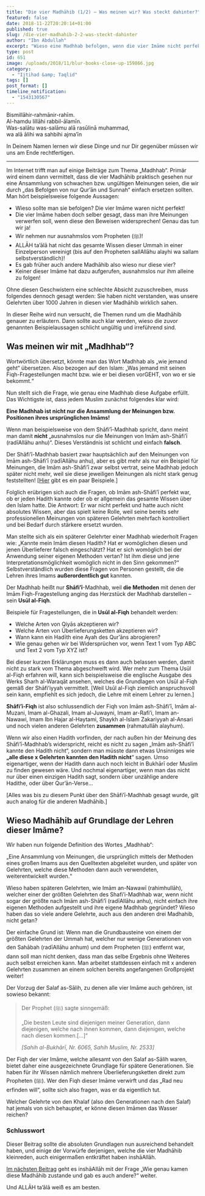 ```yaml
---
title: "Die vier Madhāhib (1/2) – Was meinen wir? Was steckt dahinter?"
featured: false
date: 2018-11-22T20:20:14+01:00
published: true
slug: /die-vier-madhahib-2-2-was-steckt-dahinter
author: "Ibn Abdullah"
excerpt: "Wieso eine Madhhab befolgen, wenn die vier Imāme nicht perfekt waren? Wieso nicht einfach eine neue Madhhab beginnen?"
type: post
id: 651
image: /uploads/2018/11/blur-books-close-up-159866.jpg
category:
  - "Ijtihad &amp; Taqlid"
tags: []
post_format: []
timeline_notification:
  - "1543130567"
---
```


Bismillāhir-rahmānir-rahīm.  
Al-hamdu lillāhi rabbil-ālamīn.  
Was-salātu was-salāmu alā rasūlinā muhammad,  
wa alā ālihi wa sahbihi ajma’īn

In Deinem Namen lernen wir diese Dinge und nur Dir gegenüber müssen wir uns am Ende rechtfertigen.

---

Im Internet trifft man auf einige Beiträge zum Thema „Madhhab“. Primär wird einem dann vermittelt, dass die vier Madhāhib praktisch gesehen nur eine Ansammlung von schwachen bzw. ungültigen Meinungen seien, die wir durch „das Befolgen von nur Qur’ān und Sunnah“ einfach ersetzen sollten. Man hört beispielsweise folgende Aussagen:

- Wieso sollte man sie befolgen? Die vier Imāme waren nicht perfekt!
- Die vier Imāme haben doch selber gesagt, dass man ihre Meinungen verwerfen soll, wenn diese den Beweisen widersprechen! Genau das tun wir ja!
- Wir nehmen nur ausnahmslos vom Propheten (ﷺ)!
- ALLĀH ta’ālā hat nicht das gesamte Wissen dieser Ummah in einer Einzelperson vereinigt (bis auf den Propheten sallAllāhu alayhi wa sallam selbstverständlich)!
- Es gab früher auch andere Madhāhib also wieso nur diese vier?
- Keiner dieser Imāme hat dazu aufgerufen, ausnahmslos nur ihm alleine zu folgen!

Ohne diesen Geschwistern eine schlechte Absicht zuzuschreiben, muss folgendes dennoch gesagt werden: Sie haben nicht verstanden, was unsere Gelehrten über 1000 Jahren in diesen vier Madhāhib wirklich sahen.

In dieser Reihe wird nun versucht, die Themen rund um die Madhāhib genauer zu erläutern. Dann sollte auch klar werden, wieso die zuvor genannten Beispielaussagen schlicht ungültig und irreführend sind.

## Was meinen wir mit „Madhhab“?

Wortwörtlich übersetzt, könnte man das Wort Madhhab als „wie jemand geht“ übersetzen. Also bezogen auf den Islam: „Was jemand mit seinen Fiqh-Fragestellungen macht bzw. wie er bei diesen vorGEHT, von wo er sie bekommt.“

Nun stellt sich die Frage, wie genau eine Madhhab diese Aufgabe erfüllt. Das Wichtigste ist, dass jedem Muslim zunächst folgendes klar wird:

**Eine Madhhab ist nicht nur die Ansammlung der Meinungen bzw. Positionen ihres ursprünglichen Imāms!**

Wenn man beispielsweise von dem Shāfi’ī-Madhhab spricht, dann meint man damit **nicht** „ausnahmslos nur die Meinungen von Imām ash-Shāfi’ī (radīAllāhu anhu)“. Dieses Verständnis ist schlicht und einfach **falsch**.

Der Shāfi’ī-Madhhab basiert zwar hauptsächlich auf den Meinungen von Imām ash-Shāfi’ī (radīAllāhu anhu), aber es gibt mehr als nur ein Beispiel für Meinungen, die Imām ash-Shāfi’ī zwar selbst vertrat, seine Madhhab jedoch später nicht mehr, weil sie diese jeweiligen Meinungen als nicht stark genug feststellten! \[[Hier](https://shafiimadhhab.wordpress.com/2018/10/13/qawl-qadim-und-qawl-jadid/) gibt es ein paar Beispiele.\]

Folglich erübrigen sich auch die Fragen, ob Imām ash-Shāfi’ī perfekt war, ob er jeden Hadith kannte oder ob er allgemein das gesamte Wissen über den Islam hatte. Die Antwort: Er war nicht perfekt und hatte auch nicht absolutes Wissen, aber das spielt keine Rolle, weil seine bereits sehr professionellen Meinungen von späteren Gelehrten mehrfach kontrolliert und bei Bedarf durch stärkere ersetzt wurden.

Man stellte sich als ein späterer Gelehrter einer Madhhab wiederholt Fragen wie: „Kannte mein Imām diesen Hadith? Hat er womöglichen diesen und jenen Überlieferer falsch eingeschätzt? Hat er sich womöglich bei der Anwendung seiner eigenen Methoden vertan? Ist ihm diese und jene Interpretationsmöglichkeit womöglich nicht in den Sinn gekommen?“ Selbstverständlich wurden diese Fragen von Personen gestellt, die die Lehren ihres Imams **außerordentlich gut** kannten.

Der Madhhab heißt nur **Shāfi’ī**-Madhhab, weil **die Methoden** mit denen der Imām Fiqh-Fragestellung anging das Herzstück der Madhhab darstellen – sein **Usūl al-Fiqh**.

Beispiele für Fragestellungen, die in **Usūl al-Fiqh** behandelt werden:

- Welche Arten von Qiyās akzeptieren wir?
- Welche Arten von Überlieferungsketten akzeptieren wir?
- Wann kann ein Hadīth eine Ayah des Qur’āns abrogieren?
- Wie genau gehen wir bei Widersprüchen vor, wenn Text 1 vom Typ ABC und Text 2 vom Typ XYZ ist?

Bei dieser kurzen Erklärungen muss es dann auch belassen werden, damit nicht zu stark vom Thema abgeschweift wird. Wer mehr zum Thema Usūl al-Fiqh erfahren will, kann sich beispielsweise die englische Ausgabe des Werks Sharh al-Waraqāt ansehen, welches die Grundlagen von Usūl al-Fiqh gemäß der Shāfi’iyyah vermittelt. \[Weil Usūl al-Fiqh ziemlich anspruchsvoll sein kann, empfiehlt es sich jedoch, die Lehre mit einem Lehrer zu lernen.\]

**Shāfi’ī-Fiqh** ist also schlussendlich der Fiqh von Imām ash-Shāfi’ī, Imām al-Muzani, Imam al-Ghazali, Imam al-Juwayni, Imam ar-Rafi’i, Imam an-Nawawi, Imam Ibn Hajar al-Haytami, Shaykh al-Islam Zakariyyah al-Ansari und noch vielen anderen Gelehrten **zusammen** (rahmatullāh alayhum).

Wenn wir also einen Hadith vorfinden, der nach außen hin der Meinung des Shāfi’ī-Madhhab’s widerspricht, reicht es nicht zu sagen „Imām ash-Shāfi’ī kannte den Hadith nicht“, sondern man müsste dann etwas Unsinniges wie **„alle diese x Gelehrten kannten den Hadith nicht**“ sagen. Umso eigenartiger, wenn der Hadith dann auch noch leicht in Bukhārī oder Muslim zu finden gewesen wäre. Und nochmal eigenartiger, wenn man das nicht nur über einen einzigen Hadith sagt, sondern über unzählige andere Hadithe, oder über Qur’ān-Verse…

\[Alles was bis zu diesem Punkt über den Shāfi’ī-Madhhab gesagt wurde, gilt auch analog für die anderen Madhāhib.\]

## Wieso Madhāhib auf Grundlage der Lehren dieser Imāme?

Wir haben nun folgende Definition des Wortes „Madhhab“:

„Eine Ansammlung von Meinungen, die ursprünglich mittels der Methoden eines großen Imams aus den Quelltexten abgeleitet wurden, und später von Gelehrten, welche diese Methoden dann auch verwendeten, weiterentwickelt wurden.“

Wieso haben späteren Gelehrten, wie Imām an-Nawawī (rahimhullāh), welcher einer der größten Gelehrten des Shafi’i-Madhhab war, wenn nicht sogar der größte nach Imām ash-Shāfi’ī (radīAllāhu anhu), nicht einfach ihre eigenen Methoden aufgestellt und ihre eigene Madhhab gegründet? Wieso haben das so viele andere Gelehrte, auch aus den anderen drei Madhahib, nicht getan?

Der einfache Grund ist: Wenn man die Grundbausteine von einem der größten Gelehrten der Ummah hat, welcher nur wenige Generationen von den Sahābah (radīAllāhu anhum) und dem Propheten (ﷺ) entfernt war, dann soll man nicht denken, dass man das selbe Ergebnis ohne Weiteres auch selbst erreichen kann. Man arbeitet stattdessen einfach mit x anderen Gelehrten zusammen an einem solchen bereits angefangenen Großprojekt weiter!

Der Vorzug der Salaf as-Sālih, zu denen alle vier Imāme auch gehören, ist sowieso bekannt:

> Der Prophet (ﷺ) sagte sinngemäß:
>
> „Die besten Leute sind diejenigen meiner Generation, dann diejenigen, welche nach ihnen kommen, dann diejenigen, welche nach diesen kommen.\[…\]“
>
> <cite>\[Sahih al-Bukhārī, Nr. 6065, Sahih Muslim, Nr. 2533\]</cite>

Der Fiqh der vier Imāme, welche allesamt von den Salaf as-Sālih waren, bietet daher eine ausgezeichnete Grundlage für spätere Generationen. Sie haben für ihr Wissen nämlich mehrere Überlieferungsketten direkt zum Propheten (ﷺ). Wer den Fiqh dieser Imāme verwirft und das „Rad neu erfinden will“, sollte sich also fragen, was er da eigentlich tut.

Welcher Gelehrte von den Khalaf (also den Generationen nach den Salaf) hat jemals von sich behauptet, er könne diesen Imāmen das Wasser reichen?

### Schlusswort

Dieser Beitrag sollte die absoluten Grundlagen nun ausreichend behandelt haben, und einige der Vorwürfe derjenigen, welche die vier Madhāhib kleinreden, auch einigermaßen entkräftet haben inshāAllāh.

[Im nächsten Beitrag](https://shafiimadhhab.wordpress.com/2018/11/25/die-vier-madhahib-2-2-wie-kam-es-zu-diesen-vier/) geht es inshāAllāh mit der Frage „Wie genau kamen diese Madhāhib zustande und gab es auch andere?“ weiter.

Und ALLĀH ta’ālā weiß es am besten.
